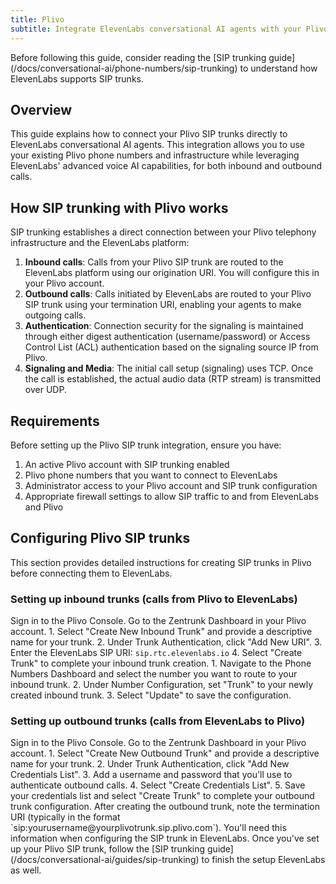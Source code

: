 ```yaml
---
title: Plivo
subtitle: Integrate ElevenLabs conversational AI agents with your Plivo SIP trunks
---
```


<Note>
  Before following this guide, consider reading the [SIP trunking
  guide](/docs/conversational-ai/phone-numbers/sip-trunking) to understand how ElevenLabs supports SIP
  trunks.
</Note>

## Overview

This guide explains how to connect your Plivo SIP trunks directly to ElevenLabs conversational AI agents.
This integration allows you to use your existing Plivo phone numbers and infrastructure while leveraging ElevenLabs' advanced voice AI capabilities, for both inbound and outbound calls.

## How SIP trunking with Plivo works

SIP trunking establishes a direct connection between your Plivo telephony infrastructure and the ElevenLabs platform:

1.  **Inbound calls**: Calls from your Plivo SIP trunk are routed to the ElevenLabs platform using our origination URI. You will configure this in your Plivo account.
2.  **Outbound calls**: Calls initiated by ElevenLabs are routed to your Plivo SIP trunk using your termination URI, enabling your agents to make outgoing calls.
3.  **Authentication**: Connection security for the signaling is maintained through either digest authentication (username/password) or Access Control List (ACL) authentication based on the signaling source IP from Plivo.
4.  **Signaling and Media**: The initial call setup (signaling) uses TCP. Once the call is established, the actual audio data (RTP stream) is transmitted over UDP.

## Requirements

Before setting up the Plivo SIP trunk integration, ensure you have:

1.  An active Plivo account with SIP trunking enabled
2.  Plivo phone numbers that you want to connect to ElevenLabs
3.  Administrator access to your Plivo account and SIP trunk configuration
4.  Appropriate firewall settings to allow SIP traffic to and from ElevenLabs and Plivo

## Configuring Plivo SIP trunks

This section provides detailed instructions for creating SIP trunks in Plivo before connecting them to ElevenLabs.

### Setting up inbound trunks (calls from Plivo to ElevenLabs)

<Steps>

  <Step title="Access Plivo Console">Sign in to the Plivo Console.</Step>
  <Step title="Navigate to Zentrunk Dashboard">
    Go to the Zentrunk Dashboard in your Plivo account.
  </Step>
  <Step title="Create inbound SIP trunk">
    1. Select "Create New Inbound Trunk" and provide a descriptive name for your trunk. 
    2. Under Trunk Authentication, click "Add New URI". 
    3. Enter the ElevenLabs SIP URI: `sip.rtc.elevenlabs.io` 
    4. Select "Create Trunk" to complete your inbound trunk creation.
  </Step>
  <Step title="Assign phone number to trunk">
    1. Navigate to the Phone Numbers Dashboard and select the number you want to route to your inbound trunk. 
    2. Under Number Configuration, set "Trunk" to your newly created inbound trunk.
    3. Select "Update" to save the configuration.
  </Step>
  
</Steps>

### Setting up outbound trunks (calls from ElevenLabs to Plivo)

<Steps>
  <Step title="Access Plivo Console">Sign in to the Plivo Console.</Step>
  
  <Step title="Navigate to Zentrunk Dashboard">
    Go to the Zentrunk Dashboard in your Plivo account.
  </Step>

  <Step title="Create outbound SIP trunk">
    1. Select "Create New Outbound Trunk" and provide a descriptive name for your trunk. 
    2. Under Trunk Authentication, click "Add New Credentials List". 
    3. Add a username and password that you'll use to authenticate outbound calls.
    4. Select "Create Credentials List". 5. Save your credentials list and select "Create Trunk" to complete your outbound trunk configuration.
  </Step>
  
  <Step title="Note your termination URI">
    After creating the outbound trunk, note the termination URI (typically in the format
    `sip:yourusername@yourplivotrunk.sip.plivo.com`). You'll need this information when configuring
    the SIP trunk in ElevenLabs.
  </Step>
</Steps>

<Warning>
  Once you've set up your Plivo SIP trunk, follow the [SIP trunking
  guide](/docs/conversational-ai/guides/sip-trunking) to finish the setup ElevenLabs as well.
</Warning>
